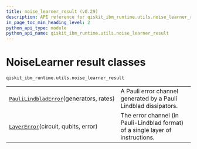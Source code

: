 ```yaml
---
title: noise_learner_result (v0.29)
description: API reference for qiskit_ibm_runtime.utils.noise_learner_result in qiskit-ibm-runtime v0.29
in_page_toc_min_heading_level: 2
python_api_type: module
python_api_name: qiskit_ibm_runtime.utils.noise_learner_result
---
```


<span id="noiselearner-result-classes-qiskit-ibm-runtime-utils-noise-learner-result" />

<span id="module-qiskit_ibm_runtime.utils.noise_learner_result" />

# NoiseLearner result classes

`qiskit_ibm_runtime.utils.noise_learner_result`

|                                                                                                                                                                                |                                                                                 |
| ------------------------------------------------------------------------------------------------------------------------------------------------------------------------------ | ------------------------------------------------------------------------------- |
| [`PauliLindbladError`](qiskit_ibm_runtime.utils.noise_learner_result.PauliLindbladError "qiskit_ibm_runtime.utils.noise_learner_result.PauliLindbladError")(generators, rates) | A Pauli error channel generated by a Pauli Lindblad dissipators.                |
| [`LayerError`](qiskit_ibm_runtime.utils.noise_learner_result.LayerError "qiskit_ibm_runtime.utils.noise_learner_result.LayerError")(circuit, qubits, error)                    | The error channel (in Pauli-Lindblad format) of a single layer of instructions. |

